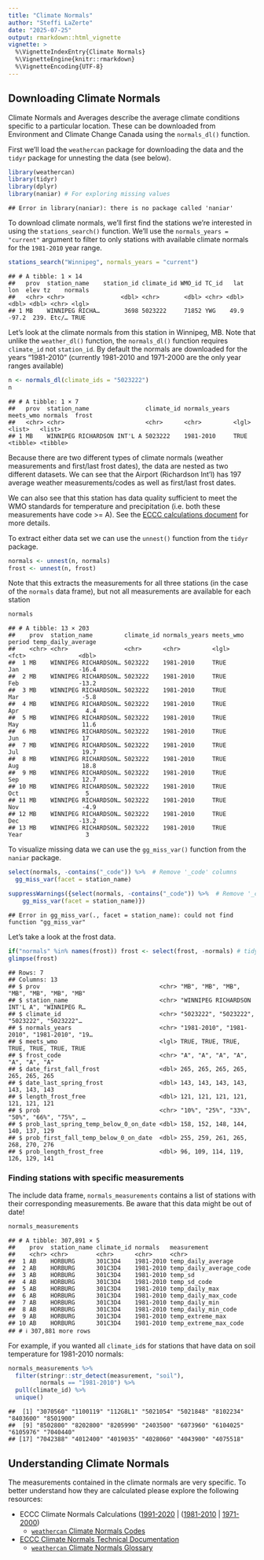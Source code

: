 ```yaml
---
title: "Climate Normals"
author: "Steffi LaZerte"
date: "2025-07-25"
output: rmarkdown::html_vignette
vignette: >
  %\VignetteIndexEntry{Climate Normals}
  %\VignetteEngine{knitr::rmarkdown}
  %\VignetteEncoding{UTF-8}
---
```




## Downloading Climate Normals

Climate Normals and Averages describe the average climate conditions specific to a particular location. These can be downloaded from Environment and Climate Change Canada using the `normals_dl()` function.

First we'll load the `weathercan` package for downloading the data and the `tidyr` package for unnesting the data (see below).


``` r
library(weathercan)
library(tidyr)
library(dplyr)
library(naniar) # For exploring missing values
```

```
## Error in library(naniar): there is no package called 'naniar'
```

To download climate normals, we'll first find the stations we're interested in using the `stations_search()` function. We'll use the `normals_years = "current"` argument to filter to only stations with available climate normals for the `1981-2010` year range.


``` r
stations_search("Winnipeg", normals_years = "current")
```

```
## # A tibble: 1 × 14
##   prov  station_name    station_id climate_id WMO_id TC_id   lat   lon  elev tz    normals
##   <chr> <chr>                <dbl> <chr>       <dbl> <chr> <dbl> <dbl> <dbl> <chr> <lgl>  
## 1 MB    WINNIPEG RICHA…       3698 5023222     71852 YWG    49.9 -97.2  239. Etc/… TRUE
```

Let's look at the climate normals from this station in Winnipeg, MB. Note that unlike the `weather_dl()` function, the `normals_dl()` function requires `climate_id` not `station_id`. By default the normals are downloaded for the years "1981-2010" (currently 1981-2010 and 1971-2000 are the only year ranges available)


``` r
n <- normals_dl(climate_ids = "5023222")
n
```

```
## # A tibble: 1 × 7
##   prov  station_name                climate_id normals_years meets_wmo normals  frost   
##   <chr> <chr>                       <chr>      <chr>         <lgl>     <list>   <list>  
## 1 MB    WINNIPEG RICHARDSON INT'L A 5023222    1981-2010     TRUE      <tibble> <tibble>
```

Because there are two different types of climate normals (weather measurements and first/last frost dates), the data are nested as two different datasets. We can see that the Airport (Richardson Int'l) has 197 average weather measurements/codes as well as first/last frost dates.

We can also see that this station has data quality sufficient to meet the WMO standards for temperature and precipitation (i.e. both these measurements have code >= A). See the [ECCC calculations document](https://collaboration.cmc.ec.gc.ca/cmc/climate/Normals/Canadian_Climate_Normals_1981_2010_Calculation_Information.pdf) for more details.

To extract either data set we can use the `unnest()` function from the `tidyr` package.


``` r
normals <- unnest(n, normals)
frost <- unnest(n, frost)
```

Note that this extracts the measurements for all three stations (in the case of the `normals` data frame), but not all measurements are available for each station


``` r
normals
```

```
## # A tibble: 13 × 203
##    prov  station_name         climate_id normals_years meets_wmo period temp_daily_average
##    <chr> <chr>                <chr>      <chr>         <lgl>     <fct>               <dbl>
##  1 MB    WINNIPEG RICHARDSON… 5023222    1981-2010     TRUE      Jan                 -16.4
##  2 MB    WINNIPEG RICHARDSON… 5023222    1981-2010     TRUE      Feb                 -13.2
##  3 MB    WINNIPEG RICHARDSON… 5023222    1981-2010     TRUE      Mar                  -5.8
##  4 MB    WINNIPEG RICHARDSON… 5023222    1981-2010     TRUE      Apr                   4.4
##  5 MB    WINNIPEG RICHARDSON… 5023222    1981-2010     TRUE      May                  11.6
##  6 MB    WINNIPEG RICHARDSON… 5023222    1981-2010     TRUE      Jun                  17  
##  7 MB    WINNIPEG RICHARDSON… 5023222    1981-2010     TRUE      Jul                  19.7
##  8 MB    WINNIPEG RICHARDSON… 5023222    1981-2010     TRUE      Aug                  18.8
##  9 MB    WINNIPEG RICHARDSON… 5023222    1981-2010     TRUE      Sep                  12.7
## 10 MB    WINNIPEG RICHARDSON… 5023222    1981-2010     TRUE      Oct                   5  
## 11 MB    WINNIPEG RICHARDSON… 5023222    1981-2010     TRUE      Nov                  -4.9
## 12 MB    WINNIPEG RICHARDSON… 5023222    1981-2010     TRUE      Dec                 -13.2
## 13 MB    WINNIPEG RICHARDSON… 5023222    1981-2010     TRUE      Year                  3
```

To visualize missing data we can use the `gg_miss_var()` function from the `naniar` package.

``` r
select(normals, -contains("_code")) %>%  # Remove '_code' columns
  gg_miss_var(facet = station_name)
```


``` r
suppressWarnings({select(normals, -contains("_code")) %>%  # Remove '_code' columns
    gg_miss_var(facet = station_name)})
```

```
## Error in gg_miss_var(., facet = station_name): could not find function "gg_miss_var"
```

Let's take a look at the frost data.


``` r
if("normals" %in% names(frost)) frost <- select(frost, -normals) # tidyr v1
glimpse(frost)
```

```
## Rows: 7
## Columns: 13
## $ prov                                  <chr> "MB", "MB", "MB", "MB", "MB", "MB", "MB"
## $ station_name                          <chr> "WINNIPEG RICHARDSON INT'L A", "WINNIPEG R…
## $ climate_id                            <chr> "5023222", "5023222", "5023222", "5023222"…
## $ normals_years                         <chr> "1981-2010", "1981-2010", "1981-2010", "19…
## $ meets_wmo                             <lgl> TRUE, TRUE, TRUE, TRUE, TRUE, TRUE, TRUE
## $ frost_code                            <chr> "A", "A", "A", "A", "A", "A", "A"
## $ date_first_fall_frost                 <dbl> 265, 265, 265, 265, 265, 265, 265
## $ date_last_spring_frost                <dbl> 143, 143, 143, 143, 143, 143, 143
## $ length_frost_free                     <dbl> 121, 121, 121, 121, 121, 121, 121
## $ prob                                  <chr> "10%", "25%", "33%", "50%", "66%", "75%", …
## $ prob_last_spring_temp_below_0_on_date <dbl> 158, 152, 148, 144, 140, 137, 129
## $ prob_first_fall_temp_below_0_on_date  <dbl> 255, 259, 261, 265, 268, 270, 276
## $ prob_length_frost_free                <dbl> 96, 109, 114, 119, 126, 129, 141
```

### Finding stations with specific measurements

The include data frame, `normals_measurements` contains a list of stations with their corresponding measurements. Be aware that this data might be out of date!


``` r
normals_measurements
```

```
## # A tibble: 307,891 × 5
##    prov  station_name climate_id normals   measurement            
##    <chr> <chr>        <chr>      <chr>     <chr>                  
##  1 AB    HORBURG      301C3D4    1981-2010 temp_daily_average     
##  2 AB    HORBURG      301C3D4    1981-2010 temp_daily_average_code
##  3 AB    HORBURG      301C3D4    1981-2010 temp_sd                
##  4 AB    HORBURG      301C3D4    1981-2010 temp_sd_code           
##  5 AB    HORBURG      301C3D4    1981-2010 temp_daily_max         
##  6 AB    HORBURG      301C3D4    1981-2010 temp_daily_max_code    
##  7 AB    HORBURG      301C3D4    1981-2010 temp_daily_min         
##  8 AB    HORBURG      301C3D4    1981-2010 temp_daily_min_code    
##  9 AB    HORBURG      301C3D4    1981-2010 temp_extreme_max       
## 10 AB    HORBURG      301C3D4    1981-2010 temp_extreme_max_code  
## # ℹ 307,881 more rows
```

For example, if you wanted all `climate_id`s for stations that have data on
soil temperature for 1981-2010 normals:


``` r
normals_measurements %>%
  filter(stringr::str_detect(measurement, "soil"),
         normals == "1981-2010") %>%
  pull(climate_id) %>%
  unique()
```

```
##  [1] "3070560" "1100119" "112G8L1" "5021054" "5021848" "8102234" "8403600" "8501900"
##  [9] "8502800" "8202800" "8205990" "2403500" "6073960" "6104025" "6105976" "7040440"
## [17] "7042388" "4012400" "4019035" "4028060" "4043900" "4075518"
```

## Understanding Climate Normals

The measurements contained in the climate normals are very specific. To better understand how they are calculated please explore the following resources:

- ECCC Climate Normals Calculations ([1991-2020](https://collaboration.cmc.ec.gc.ca/cmc/climate/Normals/Canadian_Climate_Normals_1991_2020_Calculation_Information.pdf) | ([1981-2010](https://collaboration.cmc.ec.gc.ca/cmc/climate/Normals/Canadian_Climate_Normals_1981_2010_Calculation_Information.pdf) | [1971-2000](https://collaboration.cmc.ec.gc.ca/cmc/climate/Normals/Canadian_Climate_Normals_1971_2000_Calculation_Information.pdf))
    - [`weathercan` Climate Normals Codes](flags.html)
- [ECCC Climate Normals Technical Documentation](https://www.canada.ca/en/environment-climate-change/services/climate-change/canadian-centre-climate-services/display-download/technical-documentation-climate-normals.html)
    - [`weathercan` Climate Normals Glossary](glossary_normals.html)



